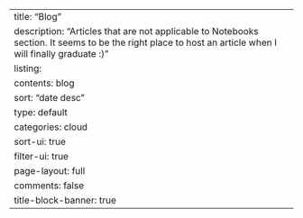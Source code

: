 ---
title: "Blog"
description: "Articles that are not applicable to Notebooks section. It seems to be the right place to host an article when I will finally graduate :)"
listing:
  contents: blog
  sort: "date desc"
  type: default
  categories: cloud
  sort-ui: true
  filter-ui: true
page-layout: full
comments: false
title-block-banner: true
---